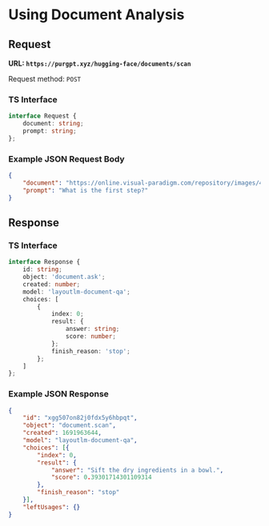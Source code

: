 # Using Document Analysis


## Request

**URL: `https://purgpt.xyz/hugging-face/documents/scan`**

Request method: `POST`

### TS Interface

```ts
interface Request {
	document: string;
	prompt: string;
};
```

### Example JSON Request Body

```json
{
	"document": "https://online.visual-paradigm.com/repository/images/4367fbb4-b023-4e4f-b910-8db451358a3b/recipe-cards-design/simple-pancake-recipe-card.png",
	"prompt": "What is the first step?"
}
```

## Response

### TS Interface

```ts
interface Response {
	id: string;
	object: 'document.ask';
	created: number;
	model: 'layoutlm-document-qa';
	choices: [
		{
			index: 0;
			result: {
				answer: string;
				score: number;
			};
			finish_reason: 'stop';
		};
	]
};
```

### Example JSON Response

```json
{
    "id": "xgg507on82j0fdx5y6hbpqt",
    "object": "document.scan",
    "created": 1691963644,
    "model": "layoutlm-document-qa",
    "choices": [{
        "index": 0,
        "result": {
            "answer": "Sift the dry ingredients in a bowl.",
            "score": 0.39301714301109314
        },
        "finish_reason": "stop"
    }],
    "leftUsages": {}
}
```